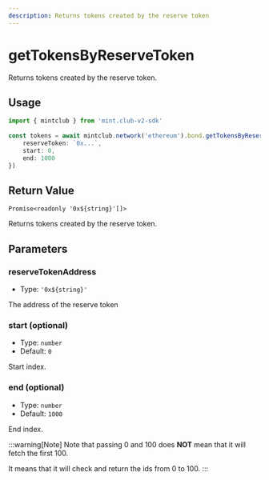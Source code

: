 ```yaml
---
description: Returns tokens created by the reserve token
---
```


# getTokensByReserveToken 

Returns tokens created by the reserve token.


## Usage

```ts twoslash [example.ts]
import { mintclub } from 'mint.club-v2-sdk'
 
const tokens = await mintclub.network('ethereum').bond.getTokensByReserveToken({
	reserveToken: `0x...`,
	start: 0,
	end: 1000
})
```

## Return Value

`Promise<readonly '0x${string}'[]>`

Returns tokens created by the reserve token.

## Parameters

### reserveTokenAddress

- Type: `'0x${string}'`  

The address of the reserve token

### start (optional)

- Type: `number`
- Default: `0`

Start index.

### end (optional)

- Type: `number`
- Default: `1000`

End index.

:::warning[Note]
Note that passing 0 and 100 does **NOT** mean that it will fetch the first 100. 

It means that it will check and return the ids from 0 to 100.
:::